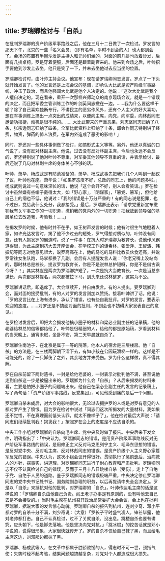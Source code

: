 ```yaml
---
---
---
```

title: 罗瑞卿检讨与「自杀」
---




在批判罗瑞卿的资产阶级军事路线之后，他在三月十二日做了一次检讨。罗发言的那天下午，北京的一些「名义会员」（即有名单，平时不到会的人）也大都到会了。会场的布置有半圈沙发是主持人和元帅们坐的，对面的前几排也放着沙发，后面有几排桌椅。罗是穿着便服，后面还是跟着副官来的。他来到会场之后，叶帅招手要他到沙发上去坐，他只是笑了一下，并未去坐他过去应当坐的位置。

罗瑞卿检讨时，由叶帅主持会议。他宣布：现在请罗瑞卿同志发言。罗点了一下头就开始发言了。他的发言还是上海会议的基调，即承认大比武是资产阶级军事路线，冲击了政治，而且他强调大比武是他个人决定的。他说：「这次大比武是我个人擅自决定的。现在看来，重开一次那样兴师动众的南京现场会议，就是一个错误的决定，而且把军委主管训练工作的叶剑英同志撇在一边。……我为什么要这样干呢？除了自己喜欢独断专行，不讲民主的恶劣作风外，还有个人主义的好大喜功，想在军事训练上搞出一点突出的成绩来，以便向主席，向党，向军委，向林彪同志邀请功报捷，动机是很不纯的。……大比武带来的严重恶果，刘志坚同志归纳了八条，张宗逊同志归纳了四条，全军比武资料上归纳了十条，邱会作同志特别讲了经费，物资，弹药的惊人浪费，在军内外造成了恶劣的影响！」

同时，罗还对一些具体事例做了检讨，如搞形式主义等等。另外，他还以真诚的口气说了，没有反对林副主席。他说，过去没有反对林副主席，今后也永远不会反的，罗还特别说了他对叶帅不尊重，对军委其他领导不尊重的话，并表示检讨，最后还说了几句对林副主席的身体关心不够的话。

叶帅、萧华、杨成武是有防范准备的，萧华、杨成武事先把我们几个人叫到一起议了议，叶帅也在座。萧华说：「如果罗态度不好，总政的同志上，他的问题多啦。」杨成武则说过一句意味深长的话，他说「这个会开不好，别人会看笑话。」罗在检讨中虽然嫌有些帽子戴得太大，如「野心家」，「阴谋家」，「篡党、篡军」，但他给自己上的纲也不低，他说过：「我的错误是十万分严重的！有的同志说是犯罪，也不过份，党给我什么处分，我都接受。」最后，罗瑞卿还表示「请求党重新宣布撤销我有关军事工作的一切职务，撤销我的党内外的一切职务！把我放到领导强的基层单位去改造我，考验我！……」

在揭发罗的时候，他有时并不在乎，如王树声发言的时候；他有时很生气地瞪着人家，如许光达发言时，揭了他不少过去的短处，罗气得想对质似的，叶帅没有同意。还有人揭发罗的霸道时，说了一件事：在抗大时罗瑞卿为教育长，说他作风霸道得很，为此主席到抗大去开座谈会，在学校工作的谭希林、张爱萍、王智涛、韩振纪等同志对他意见很大，说罗高高在上，他的马吃的马料比教员伙食还高，并说罗常往女生队跑，马掌都换了几副。会后有人提醒发言人说：「你老兄嘴上没站岗的，那时林总是校长，提议罗为教育长，你是不是说林总护短呀，你是不是借古讽今呀？！」其实林彪是两次为罗瑞卿护短了，一次是抗大当教育长，一次是当总参谋长，两次都是林提名，两次都被拉下马，到头来还说林整罗，这实为不公。

罗瑞卿讲话后，即退席了。大会继续开，并自由发言。有的人提出，要罗瑞卿到会，面对面的接受批判，有的人对罗的发言则加以赞扬。接着叶帅讲了话。他说：「罗的发言比在上海有进步，承认了错误，也有些自我批评。对罗的发言，要表示欢迎的态度。……对罗还是不搞面对面的批判，不到会也不妨碍大家发表自己的意见。」

在罗检讨发言后，即把大会揭发他搞小圈子的材料和梁必业副主任的记录稿，他的老婆给林总的信等都给他了。叶帅是很精细的人，给他的都是原始稿，罗看到材料的当天晚上，通宵未眠，坐卧不安，第二天早晨就自杀了。

罗瑞卿住南池子，在北京是属于一等的院落。他本人的宿舍是三层楼房。他「自杀」的方法是，在三楼两脚朝下溜下去，有如小孩在公园玩滑梯一样的。这样是不可能死的，除了一只脚伤了之外，其余地方并未受伤。罗为什么这样做，真不得其解。

罗在自杀前留下两封遗书，一封是给他老婆的，一封表示对批判他不满，甚至说他走到自杀这一步是被逼出来的。罗瑞卿为什么会「自杀」？从后来揭发的材料来看，主要是怕把小圈子的问题端出来。他自己在梁必业副主任的发言的记录稿上，写了两句话：「资产阶级军事路线，反党集团」，可见他感到痛的是后一个问题。

罗瑞卿自杀未成后，对大会的影响很大，无论过去拥护罗的人或是对罗有意见的人都对罗产生了愤恨。因为罗在检讨中说过「同志们这次所揭发的大量材料，我如果还不觉悟，不在真理面前低头认罪，就太不像样子了」，他在检讨最后大声说：「请同志们继续批判我！揭发我！」按照罗在会上的态度是不应该自杀的。

中央工作小组对罗瑞卿的自杀向毛主席、党中央及时做了报告。中央后来下发文件，明确指出了：「中央认为，罗瑞卿同志的错误，是用资产阶级军事路线反对无产阶级军事路线的错误，是用修正主义反对马克思列宁主义、毛泽东思想的错误，是反对党中央、反对毛主席、反对林彪同志的错误。是资产阶级个人主义野心家篡军反党的错误。中央认为，这次小组会议开得很好。贯彻执行了惩前毖后、治病救人的方针，摆事实，讲道理，对罗瑞卿同志进行了耐心教育和严肃批判。罗瑞卿同志不仅不认真检讨自己的错误，反而于三月十八日跳楼自杀（受伤），走上了自绝于党、自绝于人民的道路。鉴于罗瑞卿同志的错误极端严重，中央决定停止罗瑞卿同志的党中央书记处书记、国务院副总理的职务，以后再提请中央全会决定」。罗是以「自杀」来抵抗对他的批判，对罗瑞卿的「自杀」，叶帅传达毛主席的话是这样说的：「罗瑞卿自杀由他自己负责。阎王老子办事是有原则的，没有叫他去自己去是不会接受的。」当时毛主席在杭州召开政治局常委扩大会会议，会上也在批判罗瑞卿，据说大家的发言惊心动魄。罗瑞卿自杀的报告到杭州，连刘少奇、邓小平都对罗的自杀十分不满，刘少奇说：（大意）「罗长子平时盛气凌人，锋芒毕露，他对老帅都打击。自己不认真检讨，过不了关就自杀，没出息。跳楼自杀也要有讲究，应头朝下，他是脚先落地。他是坚决向党对抗。」「跳冰棍」的挖苦话就是邓小平说的，说得很形象，大家很快就传开了。罗的自杀不仅给自己抹了黑，而且给毛主席这边，刘邓那边都抹了黑。

罗瑞卿、杨成武等人，在文革中都属于胜骄败馁的人，得志时不可一世，颐指气使；失势时经不起考验，结果问题越搞越复杂，对党对个人都造成很大损失。